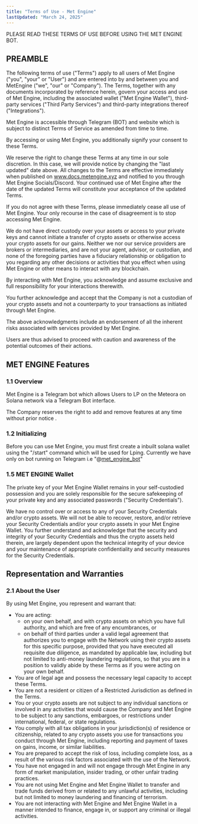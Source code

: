 ```yaml
---
title: "Terms of Use - Met Engine"
lastUpdated: "March 24, 2025"
---
```



<AlertBox type="warning">
  PLEASE READ THESE TERMS OF USE BEFORE USING THE MET ENGINE BOT.
</AlertBox>

## PREAMBLE

The following terms of use ("Terms") apply to all users of Met Engine ("you", "your" or "User") and are entered into by and between you and MetEngine ("we", "our" or "Company"). The Terms, together with any documents incorporated by reference herein, govern your access and use of Met Engine, including the associated wallet ("Met Engine Wallet"), third-party services ("Third Party Services") and third-party integrations thereof ("Integrations"). 

Met Engine is accessible through Telegram (BOT) and website which is subject to distinct Terms of Service as amended from time to time.

By accessing or using Met Engine, you additionally signify your consent to these Terms. 

We reserve the right to change these Terms at any time in our sole discretion. In this case, we will provide notice by changing the "last updated" date above. All changes to the Terms are effective immediately when published on www.docs.metengine.xyz and notified to you through Met Engine Socials/Discord. Your continued use of Met Engine after the date of the updated Terms will constitute your acceptance of the updated Terms. 

If you do not agree with these Terms, please immediately cease all use of Met Engine. Your only recourse in the case of disagreement is to stop accessing Met Engine.


We do not have direct custody over your assets or access to your private keys and cannot initiate a transfer of crypto assets or otherwise access your crypto assets for our gains. Neither we nor our service providers are brokers or intermediaries, and are not your agent, advisor, or custodian, and none of the foregoing parties have a fiduciary relationship or obligation to you regarding any other decisions or activities that you effect when using Met Engine or other means to interact with any blockchain.

By interacting with Met Engine, you acknowledge and assume exclusive and full responsibility for your interactions therewith. 

You further acknowledge and accept that the Company is not a custodian of your crypto assets and not a counterparty to your transactions as initiated through Met Engine. 

The above acknowledgments include an endorsement of all the inherent risks associated with services provided by Met Engine. 

Users are thus advised to proceed with caution and awareness of the potential outcomes of their actions.

## MET ENGINE Features
### 1.1 Overview 
Met Engine is a Telegram bot which allows Users to LP on the Meteora on Solana network via a Telegram Bot interface.

The Company reserves the right to add and remove features at any time without prior notice . 

### 1.2 Initializing 
Before you can use Met Engine, you must first create a inbuilt solana wallet using the "/start" command which will be used for Lping.
Currently we have only on bot running on Telegram i.e "@[met_engine_bot](https://t.me/met_engine_bot)" 

### 1.5 MET ENGINE Wallet 
The private key of your Met Engine Wallet remains in your self-custodied possession and you are solely responsible for the secure safekeeping of your private key and any associated passwords ("Security Credentials").

We have no control over or access to any of your Security Credentials and/or crypto assets. We will not be able to recover, restore, and/or retrieve your Security Credentials and/or your crypto assets in your Met Engine Wallet. You further understand and acknowledge that the security and integrity of your Security Credentials and thus the crypto assets held therein, are largely dependent upon the technical integrity of your device and your maintenance of appropriate confidentiality and security measures for the Security Credentials. 

## Representation and Warranties
### 2.1 About the User 
By using Met Engine, you represent and warrant that:

- You are acting: 
  - on your own behalf, and with crypto assets on which you have full authority, and which are free of any encumbrances, or
  - on behalf of third parties under a valid legal agreement that authorizes you to engage with the Network using their crypto assets for this specific purpose, provided that you have executed all requisite due diligence, as mandated by applicable law, including but not limited to anti-money laundering regulations, so that you are in a position to validly abide by these Terms as if you were acting on your own behalf.
- You are of legal age and possess the necessary legal capacity to accept these Terms.
- You are not a resident or citizen of a Restricted Jurisdiction as defined in the Terms. 
- You or your crypto assets are not subject to any individual sanctions or involved in any activities that would cause the Company and Met Engine to be subject to any sanctions, embargoes, or restrictions under international, federal, or state regulations.
- You comply with all tax obligations in your jurisdiction(s) of residence or citizenship, related to any crypto assets you use for transactions you conduct through Met Engine, including reporting and payment of taxes on gains, income, or similar liabilities.
- You are prepared to accept the risk of loss, including complete loss, as a result of the various risk factors associated with the use of the Network.
- You have not engaged in and will not engage through Met Engine in any form of market manipulation, insider trading, or other unfair trading practices.
- You are not using Met Engine and Met Engine Wallet to transfer and trade funds derived from or related to any unlawful activities, including but not limited to money laundering and financing of terrorism.
- You are not interacting with Met Engine and Met Engine Wallet in a manner intended to finance, engage in, or support any criminal or illegal activities. 
